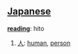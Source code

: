 == [[Japanese]] ==                                          

'''[[reading]]''': hito
# [[人]]: [[human]], [[person]]